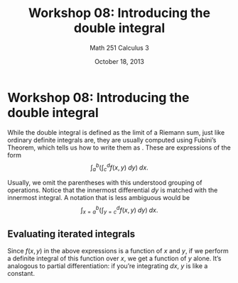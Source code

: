 % Workshop 08: Introducing the double integral
% Math 251 Calculus 3
% October 18, 2013

# Workshop 08: Introducing the double integral

While the double integral is defined as the limit of a Riemann sum, just like ordinary definite integrals are, they are usually computed using Fubini's Theorem, which tells us how to write them as \emph{iterated integrals}. These are expressions of the form
$$ \int_a^b \left( \int_c^d f(x,y) \; dy \right) \; dx. $$

Usually, we omit the parentheses with this understood grouping of operations. Notice that the innermost differential $dy$ is matched with the innermost integral. A notation that is less ambiguous would be
$$ \int_{x=a}^b \left( \int_{y=c}^d f(x,y) \; dy \right) \; dx. $$

## Evaluating iterated integrals

Since $f(x,y)$ in the above expressions is a function of $x$ and $y$, if we perform a definite integral of this function over $x$, we get a function of $y$ alone. It's analogous to partial differentiation: if you're integrating $dx$, $y$ is like a constant.

\begin{questions}

\question Evaluate the iterated integral. \emph{Answer}: $40(e^4 - e^2)$

$\displaystyle\int_{x=2}^4 \left( \displaystyle\int_{y=1}^9 ye^x \; dy \right) \; dx = $

\dwrspace{1}

\newpage

\question Evaluate the iterated integral. \emph{Answer}: 84

$\displaystyle\int_{2}^{6} \displaystyle\int_{1}^{4} x^2 \; dx \; dy = $

\dwrspace{1}



\question Evaluate the iterated integral. \emph{Answer}: 4/3

$\displaystyle\int_{-1}^{1} \displaystyle\int_0^{\pi} x^2 \sin{y} \; dy \; dx = $

\dwrspace{1}

\question Evaluate the iterated integral. 

$\displaystyle\int_{-1}^{1} \displaystyle\int_0^{\pi} x^2 \sin{y} \; dx \; dy = $

\dwrspace{1}

\end{questions}